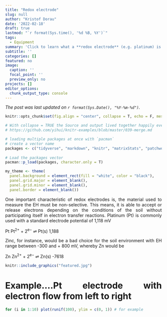 ```yaml
---
title: "Redox electrode"
slug: null
author: "Kristof Dorau"
date: '2022-02-18'
draft: true
lastmod: "`r format(Sys.time(), '%d %B, %Y')`"
tags:
  - Equipment
summary: 'Click to learn what a **redox electrode** (e.g. platinum) is'
subtitle: ''
categories: []
featured: no
image:
  caption: ''
  focal_point: ''
  preview_only: no
projects: []
editor_options: 
  chunk_output_type: console
---
```


*The post was last updated on `r format(Sys.Date(), "%Y-%m-%d")`.*

<div style="text-align: justify">


```r

knitr::opts_chunk$set(fig.align = "center", collapse = T, echo = F, message = FALSE, warning = FALSE)

# With collapse = TRUE the Source and output lived together happily ever in knitr.
# https://github.com/yihui/knitr-examples/blob/master/039-merge.md

# loading multiple packages at once with `pacman`
# create a vector name
packages <- c("tidyverse", "markdown", "knitr", "matrixStats", "patchwork", "lubridate", "plotly",  "naniar", "stlplus", "gt", "dygraphs", "htmltools", "zoo", "xts", "ggpmisc", "forcats", "RColorBrewer", "Kendall", "rstudioapi", "multcompView", "plyr", "bookdown", "janitor", "rstatix", "ggpubr", "moments", "tweetrmd", "ggthemes", "hexbin", "ggridges", "ggstream", "openair", "treemapify", "MBA", "akima", "sf", "rnaturalearth", "rnaturalearthdata", "rgeos", "ggspatial", "factoextra", "FactoMineR", "gapminder", "ggforce", "gh", "globals", "openintro", "profvis", "RSQLite", "shiny", "shinycssloaders", "shinyFeedback", "shinythemes", "testthat", "thematic", "tidyverse", "vroom", "waiter", "xml2", "zeallot", "shiny", "rsconnect", "Evapotranspiration", "ggtext", "scales", "ggcorrplot", "pracma")
 
# Load the packages vector 
pacman::p_load(packages, character.only = T)

my_theme <- theme(
  panel.background = element_rect(fill = "white", color = "black"),
  panel.grid.major = element_blank(), 
  panel.grid.minor = element_blank(), 
  panel.border = element_blank())

```

One important characteristic of redox electrodes is, the material used to measure the EH must be non-selective. This means, it is able to accept or release electrons depending on the conditions of the soil without participating itself in electron transfer reactions. Platinum (Pt) is commonly used with a standard electrode potential of 1,118 mV 

Pt 	Pt^2+^ + 2^e−^ 	⇌ 	Pt(s) 	1,188

Zinc, for instance, would be a bad choice for the soil environment with EH range between -300 and + 800 mV, whereby Zn would be 

Zn 	Zn^2+^ + 2^e−^ 	⇌ 	Zn(s) 	-7618

```r
knitr::include_graphics("featured.jpg")
```

# Example....Pt electrode with electron flow from left to right

```r
for (i in 1:10) plot(runif(100), ylim = c(0, 1)) # for example
```